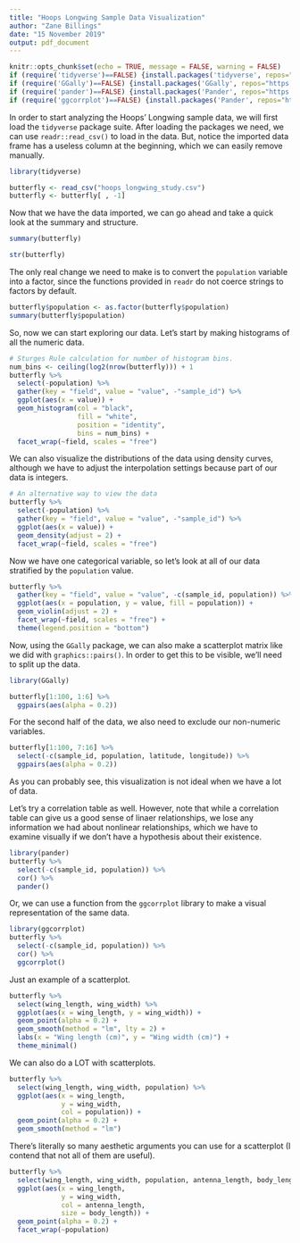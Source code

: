 ```yaml
---
title: "Hoops Longwing Sample Data Visualization"
author: "Zane Billings"
date: "15 November 2019"
output: pdf_document
---
```


```r
knitr::opts_chunk$set(echo = TRUE, message = FALSE, warning = FALSE)
if (require('tidyverse')==FALSE) {install.packages('tidyverse', repos="https://cran.rstudio.com")}
if (require('GGally')==FALSE) {install.packages('GGally', repos="https://cran.rstudio.com")}
if (require('pander')==FALSE) {install.packages('Pander', repos="https://cran.rstudio.com")}
if (require('ggcorrplot')==FALSE) {install.packages('Pander', repos="https://cran.rstudio.com")}
```

In order to start analyzing the Hoops' Longwing sample data, we will first load the `tidyverse` package suite. After loading the packages we need, we can use `readr::read_csv()` to load in the data. But, notice the imported data frame has a useless column at the beginning, which we can easily remove manually.

```r
library(tidyverse)

butterfly <- read_csv("hoops_longwing_study.csv")
butterfly <- butterfly[ , -1]
```

Now that we have the data imported, we can go ahead and take a quick look at the summary and structure.
```r
summary(butterfly)
```

\vfill\newpage

```r
str(butterfly)
```

The only real change we need to make is to convert the `population` variable into a factor, since the functions provided in `readr` do not coerce strings to factors by default.

```r
butterfly$population <- as.factor(butterfly$population)
summary(butterfly$population)
```

\vfill\newpage

So, now we can start exploring our data. Let's start by making histograms of all the numeric data.

```r
# Sturges Rule calculation for number of histogram bins.
num_bins <- ceiling(log2(nrow(butterfly))) + 1
butterfly %>% 
  select(-population) %>% 
  gather(key = "field", value = "value", -"sample_id") %>% 
  ggplot(aes(x = value)) +
  geom_histogram(col = "black", 
                 fill = "white", 
                 position = "identity",
                 bins = num_bins) +
  facet_wrap(~field, scales = "free")
```

\vfill\newpage

We can also visualize the distributions of the data using density curves, although we have to adjust the interpolation settings because part of our data is integers.

```r
# An alternative way to view the data
butterfly %>% 
  select(-population) %>% 
  gather(key = "field", value = "value", -"sample_id") %>% 
  ggplot(aes(x = value)) +
  geom_density(adjust = 2) +
  facet_wrap(~field, scales = "free")
```

\vfill\newpage

Now we have one categorical variable, so let's look at all of our data stratified by the `population` value.
```r
butterfly %>%
  gather(key = "field", value = "value", -c(sample_id, population)) %>% 
  ggplot(aes(x = population, y = value, fill = population)) +
  geom_violin(adjust = 2) +
  facet_wrap(~field, scales = "free") + 
  theme(legend.position = "bottom")
```

\vfill\newpage

Now, using the `GGally` package, we can also make a scatterplot matrix like we did with `graphics::pairs()`. In order to get this to be visible, we'll need to split up the data.

```r
library(GGally)

butterfly[1:100, 1:6] %>%
  ggpairs(aes(alpha = 0.2))
```

\vfill\newpage

For the second half of the data, we also need to exclude our non-numeric variables.

```r
butterfly[1:100, 7:16] %>% 
  select(-c(sample_id, population, latitude, longitude)) %>%
  ggpairs(aes(alpha = 0.2))
```

\vfill\newpage

As you can probably see, this visualization is not ideal when we have a lot of data.

Let's try a correlation table as well. However, note that while a correlation table can give us a good sense of linaer relationships, we lose any information we had about nonlinear relationships, which we have to examine visually if we don't have a hypothesis about their existence.

```r
library(pander)
butterfly %>% 
  select(-c(sample_id, population)) %>% 
  cor() %>% 
  pander()
```

\vfill\newpage

Or, we can use a function from the `ggcorrplot` library to make a visual representation of the same data.

```r
library(ggcorrplot)
butterfly %>% 
  select(-c(sample_id, population)) %>%
  cor() %>% 
  ggcorrplot()
```

\vfill\newpage

Just an example of a scatterplot.

```r
butterfly %>% 
  select(wing_length, wing_width) %>% 
  ggplot(aes(x = wing_length, y = wing_width)) +
  geom_point(alpha = 0.2) + 
  geom_smooth(method = "lm", lty = 2) +
  labs(x = "Wing length (cm)", y = "Wing width (cm)") +
  theme_minimal()
```

\vfill\newpage

We can also do a LOT with scatterplots.

```r
butterfly %>% 
  select(wing_length, wing_width, population) %>% 
  ggplot(aes(x = wing_length, 
             y = wing_width, 
             col = population)) +
  geom_point(alpha = 0.2) + 
  geom_smooth(method = "lm")
```

\vfill\newpage

There's literally so many aesthetic arguments you can use for a scatterplot (I contend that not all of them are useful).

```r
butterfly %>% 
  select(wing_length, wing_width, population, antenna_length, body_length) %>%
  ggplot(aes(x = wing_length,
             y = wing_width,
             col = antenna_length,
             size = body_length)) +
  geom_point(alpha = 0.2) + 
  facet_wrap(~population)
```